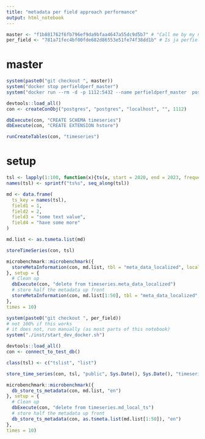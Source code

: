 ```yaml
---
title: "metadata per field approach performance"
output: html_notebook
---
```


```r
master <- "f1b881762f6fb796ef9da9bfaa4647a55dc9d5b7" # "Call me by my name!" xD
per_field <- "781a71fec4bf00fde682d86553e51fe74f38dd1b" # Is ja perfield! (cause this needs a pun too)
```


# master
```r
system(paste0("git checkout ", master))
system("docker stop perfieldperf_master")
system("docker run --rm -d -p 1112:5432 --name perfieldperf_master  postgres:11")

devtools::load_all()
con <- createConObj("postgres", "postgres", "localhost", "", 1112)

dbExecute(con, "CREATE SCHEMA timeseries")
dbExecute(con, "CREATE EXTENSION hstore")

runCreateTables(con, "timeseries")
```

# setup
```r
tsl <- lapply(1:100, function(x){ts(x, start = 2020, end = 2023, frequency = 4)})
names(tsl) <- sprintf("ts%s", seq_along(tsl))

md <- data.frame(
  ts_key = names(tsl),
  field1 = 1,
  field2 = 2,
  field3 = "some text value",
  field4 = "have some more"
)

md.list <- as.tsmeta.list(md)
```

```r
storeTimeSeries(con, tsl)

microbenchmark::microbenchmark({
  storeMetaInformation(con, md.list, tbl = "meta_data_localized", locale = "en")
}, setup = {
  # Clean up
  dbExecute(con, "delete from timeseries.meta_data_localized")
  # store half the metadata up front
  storeMetaInformation(con, md.list[1:50], tbl = "meta_data_localized", locale = "en")
},
times = 10)
```

```r
system(paste0("git checkout ", per_field))
# not 100% if this works
# it does not, run manually (as most parts of this notebook)
system("./inst/start_dev_docker.sh")

devtools::load_all()
con <- connect_to_test_db()

class(tsl) <- c("tslist", "list")

store_time_series(con, tsl, "public", Sys.Date(), Sys.Date(), "timeseries")
```

```r
microbenchmark::microbenchmark({
  db_store_ts_metadata(con, md.list, "en")
}, setup = {
  # Clean up
  dbExecute(con, "delete from timeseries.md_local_ts")
  # store half the metadata up front
  db_store_ts_metadata(con, as.tsmeta.list(md.list[1:50]), "en")
},
times = 10)
```
